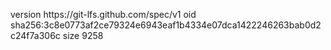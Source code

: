 version https://git-lfs.github.com/spec/v1
oid sha256:3c8e0773af2ce79324e6943eaf1b4334e07dca1422246263bab0d2c24f7a306c
size 9258
